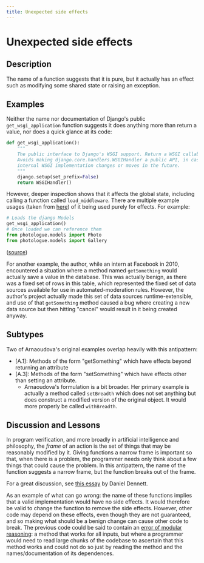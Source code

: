 ```yaml
---
title: Unexpected side effects
---
```

# Unexpected side effects

## Description

The name of a function suggests that it is pure, but it actually has an effect such as modifying some shared state or raising an exception.

## Examples

Neither the name nor documentation of Django's public `get_wsgi_application` function suggests it does anything more than return a value, nor does a quick glance at its code:

```python
def get_wsgi_application():
    """
    The public interface to Django's WSGI support. Return a WSGI callable.
    Avoids making django.core.handlers.WSGIHandler a public API, in case the
    internal WSGI implementation changes or moves in the future.
    """
    django.setup(set_prefix=False)
    return WSGIHandler()
```

However, deeper inspection shows that it affects the global state, including calling a function called `load_middleware`. There are multiple example usages (taken from [here](https://python.hotexamples.com/examples/django.core.wsgi/-/get_wsgi_application/python-get_wsgi_application-function-examples.html)) of it being used purely for effects. For example:


```python
# Loads the django Models
get_wsgi_application()
# Once loaded we can reference them
from photologue.models import Photo
from photologue.models import Gallery
```
([source](https://github.com/buildcom/fabric-remote-dashboard/blob/d77ed1b313cc2faa5f4e4fd027847b6379ea14f7/fabfile.py#L254))

For another example, the author, while an intern at Facebook in 2010, encountered a situation where a method named `getSomething` would actually save a value in the database. This was actually benign, as there was a fixed set of rows in this table, which represented the fixed set of data sources available for use in automated-moderation rules. However, the author's project actually made this set of data sources runtime-extensible, and use of that `getSomething` method caused a bug where creating a new data source but then hitting "cancel" would result in it being created anyway.

## Subtypes

Two of Arnaoudova's original examples overlap heavily with this antipattern:

* [A.1]: Methods of the form "getSomething" which have effects beyond returning an attribute
* [A.3]: Methods of the form "setSomething" which have effects other than setting an attribute.
    * Arnaoudova's formulation is a bit broader. Her primary example is actually a method called `setBreadth` which does not set anything but does construct a modified version of the original object. It would more properly be called `withBreadth`.

## Discussion and Lessons

In program verification, and more broadly in artificial intelligence and philosophy, the *frame* of an action is the set of things that may be reasonably modified by it. Giving functions a narrow frame is important so that, when there is a problem, the programmer needs only think about a few things that could cause the problem. In this antipattern, the name of the function suggests a narrow frame, but the function breaks out of the frame.

For a great discussion, see [this essay](https://folk.idi.ntnu.no/gamback/teaching/TDT4138/dennett84.pdf) by Daniel Dennett.

As an example of what can go wrong: the name of these functions implies that a valid implementation would have no side effects. It would therefore be valid to change the function to remove the side effects. However, other code may depend on these effects, even though they are not guaranteed, and so making what should be a benign change can cause other code to break. The previous code could be said to contain an [error of modular reasoning](https://www.pathsensitive.com/2018/01/the-three-levels-of-software-why-code.html): a method that works for all inputs, but where a programmer would need to read large chunks of the codebase to ascertain that this method works and could not do so just by reading the method and the names/documentation of its dependences.


